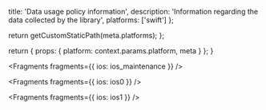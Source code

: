 
  title: 'Data usage policy information',
  description: 'Information regarding the data collected by the library',
  platforms: ['swift']
};

  return getCustomStaticPath(meta.platforms);
};

  return {
    props: {
      platform: context.params.platform,
      meta
    }
  };
}


<Fragments fragments={{ ios: ios_maintenance }} />


<Fragments fragments={{ ios: ios0 }} />


<Fragments fragments={{ ios: ios1 }} />
